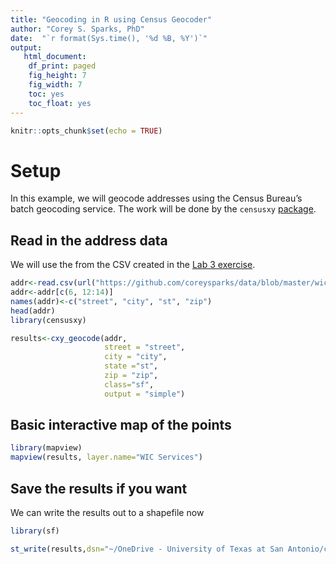 ```yaml
---
title: "Geocoding in R using Census Geocoder"
author: "Corey S. Sparks, PhD"
date:  "`r format(Sys.time(), '%d %B, %Y')`"
output:
   html_document:
    df_print: paged
    fig_height: 7
    fig_width: 7
    toc: yes
    toc_float: yes
---
```


```r
knitr::opts_chunk$set(echo = TRUE)
```

# Setup
In this example, we will geocode addresses using the Census Bureau's batch geocoding service. The work will be done by the `censusxy` [package](https://cran.r-project.org/web/packages/censusxy/vignettes/censusxy.html). 

## Read in the address data
We will use the from the CSV created in the [Lab 3 exercise](https://docs.google.com/document/d/e/2PACX-1vRe4u2C465ng7QW5xkPf06xZqxkup3FpS3cQkZQugMVyVN_uc7AsGJmd_9CEWWWhx1RRY33MERQeNwP/pub).

```r
addr<-read.csv(url("https://github.com/coreysparks/data/blob/master/wic_west_side.csv?raw=true"))
addr<-addr[c(6, 12:14)]
names(addr)<-c("street", "city", "st", "zip")
head(addr)
library(censusxy)

results<-cxy_geocode(addr,
                     street = "street",
                     city = "city",
                     state ="st",
                     zip = "zip",
                     class="sf",
                     output = "simple")
```

## Basic interactive map of the points
```r
library(mapview)
mapview(results, layer.name="WIC Services")

```

## Save the results if you want
We can write the results out to a shapefile now

```r
library(sf)

st_write(results,dsn="~/OneDrive - University of Texas at San Antonio/classes/gis_classwork/", layer="westside_wic", driver = "ESRI Shapefile",delete_layer = T, append=T)

```
